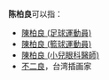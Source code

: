 '''陈柏良'''可以指：
*[[陳柏良_(足球運動員)|陳柏良 (足球運動員)]]
*[[陳柏良_(籃球運動員)|陳柏良 (籃球運動員)]]
*[[陳柏良_(小兒眼科醫師)|陳柏良 (小兒眼科醫師)]]
*[[不二良|不二良]]，台湾插画家
{{disambig|B|Cat=三字陈姓人名消歧义}}